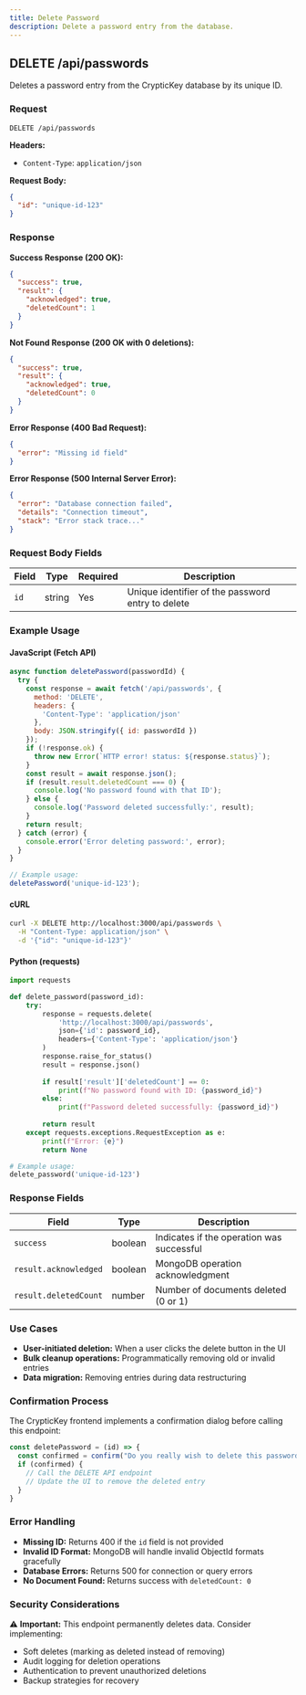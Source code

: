 ```yaml
---
title: Delete Password
description: Delete a password entry from the database.
---
```


## DELETE /api/passwords

Deletes a password entry from the CrypticKey database by its unique ID.

### Request

```http
DELETE /api/passwords
```

**Headers:**
- `Content-Type`: `application/json`

**Request Body:**

```json
{
  "id": "unique-id-123"
}
```

### Response

**Success Response (200 OK):**

```json
{
  "success": true,
  "result": {
    "acknowledged": true,
    "deletedCount": 1
  }
}
```

**Not Found Response (200 OK with 0 deletions):**

```json
{
  "success": true,
  "result": {
    "acknowledged": true,
    "deletedCount": 0
  }
}
```

**Error Response (400 Bad Request):**

```json
{
  "error": "Missing id field"
}
```

**Error Response (500 Internal Server Error):**
```json
{
  "error": "Database connection failed",
  "details": "Connection timeout",
  "stack": "Error stack trace..."
}
```

### Request Body Fields

| Field | Type | Required | Description |
|-------|------|----------|-------------|
| `id` | string | Yes | Unique identifier of the password entry to delete |

### Example Usage

#### JavaScript (Fetch API)

```javascript
async function deletePassword(passwordId) {
  try {
    const response = await fetch('/api/passwords', {
      method: 'DELETE',
      headers: {
        'Content-Type': 'application/json'
      },
      body: JSON.stringify({ id: passwordId })
    });
    if (!response.ok) {
      throw new Error(`HTTP error! status: ${response.status}`);
    }
    const result = await response.json();
    if (result.result.deletedCount === 0) {
      console.log('No password found with that ID');
    } else {
      console.log('Password deleted successfully:', result);
    }
    return result;
  } catch (error) {
    console.error('Error deleting password:', error);
  }
}

// Example usage:
deletePassword('unique-id-123');
```

#### cURL

```bash
curl -X DELETE http://localhost:3000/api/passwords \
  -H "Content-Type: application/json" \
  -d '{"id": "unique-id-123"}'
```

#### Python (requests)

```python
import requests

def delete_password(password_id):
    try:
        response = requests.delete(
            'http://localhost:3000/api/passwords',
            json={'id': password_id},
            headers={'Content-Type': 'application/json'}
        )
        response.raise_for_status()
        result = response.json()
        
        if result['result']['deletedCount'] == 0:
            print(f"No password found with ID: {password_id}")
        else:
            print(f"Password deleted successfully: {password_id}")
        
        return result
    except requests.exceptions.RequestException as e:
        print(f"Error: {e}")
        return None

# Example usage:
delete_password('unique-id-123')
```

### Response Fields

| Field | Type | Description |
|-------|------|-------------|
| `success` | boolean | Indicates if the operation was successful |
| `result.acknowledged` | boolean | MongoDB operation acknowledgment |
| `result.deletedCount` | number | Number of documents deleted (0 or 1) |

### Use Cases

- **User-initiated deletion:** When a user clicks the delete button in the UI
- **Bulk cleanup operations:** Programmatically removing old or invalid entries
- **Data migration:** Removing entries during data restructuring

### Confirmation Process

The CrypticKey frontend implements a confirmation dialog before calling this endpoint:

```javascript
const deletePassword = (id) => {
  const confirmed = confirm("Do you really wish to delete this password?");
  if (confirmed) {
    // Call the DELETE API endpoint
    // Update the UI to remove the deleted entry
  }
}
```

### Error Handling

- **Missing ID:** Returns 400 if the `id` field is not provided
- **Invalid ID Format:** MongoDB will handle invalid ObjectId formats gracefully
- **Database Errors:** Returns 500 for connection or query errors
- **No Document Found:** Returns success with `deletedCount: 0`

### Security Considerations

⚠️ **Important:** This endpoint permanently deletes data. Consider implementing:

- Soft deletes (marking as deleted instead of removing)
- Audit logging for deletion operations
- Authentication to prevent unauthorized deletions
- Backup strategies for recovery
